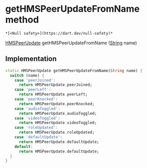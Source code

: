 # getHMSPeerUpdateFromName method

    *[<Null safety>](https://dart.dev/null-safety)*

[HMSPeerUpdate](../../hmssdk_flutter/HMSPeerUpdate-class) getHMSPeerUpdateFromName
([String](https://api.flutter.dev/flutter/dart-core/String-class.html) name)

## Implementation

```dart
static HMSPeerUpdate getHMSPeerUpdateFromName(String name) {
  switch (name) {
    case 'peerJoined':
      return HMSPeerUpdate.peerJoined;
    case 'peerLeft':
      return HMSPeerUpdate.peerLeft;
    case 'peerKnocked':
      return HMSPeerUpdate.peerKnocked;
    case 'audioToggled':
      return HMSPeerUpdate.audioToggled;
    case 'videoToggled':
      return HMSPeerUpdate.videoToggled;
    case 'roleUpdated':
      return HMSPeerUpdate.roleUpdated;
    case 'defaultUpdate':
      return HMSPeerUpdate.defaultUpdate;
    default:
      return HMSPeerUpdate.defaultUpdate;
  }
}
```
